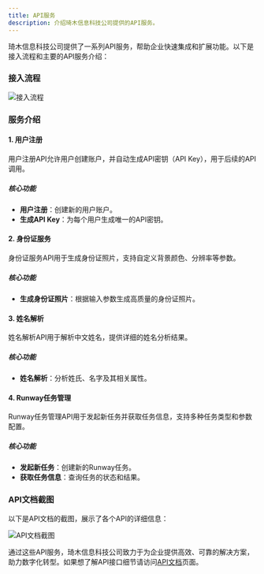 ```yaml
---
title: API服务
description: 介绍琦木信息科技公司提供的API服务。
---
```



琦木信息科技公司提供了一系列API服务，帮助企业快速集成和扩展功能。以下是接入流程和主要的API服务介绍：

### 接入流程

![接入流程](../../../assets/reg.webp)

### 服务介绍

#### 1. 用户注册

用户注册API允许用户创建账户，并自动生成API密钥（API Key），用于后续的API调用。

##### 核心功能
- **用户注册**：创建新的用户账户。
- **生成API Key**：为每个用户生成唯一的API密钥。

#### 2. 身份证服务

身份证服务API用于生成身份证照片，支持自定义背景颜色、分辨率等参数。

##### 核心功能
- **生成身份证照片**：根据输入参数生成高质量的身份证照片。

#### 3. 姓名解析

姓名解析API用于解析中文姓名，提供详细的姓名分析结果。

##### 核心功能
- **姓名解析**：分析姓氏、名字及其相关属性。

#### 4. Runway任务管理

Runway任务管理API用于发起新任务并获取任务信息，支持多种任务类型和参数配置。

##### 核心功能
- **发起新任务**：创建新的Runway任务。
- **获取任务信息**：查询任务的状态和结果。

### API文档截图

以下是API文档的截图，展示了各个API的详细信息：

![API文档截图](../../../assets/api-docs-screenshot.jpg "API文档截图")

通过这些API服务，琦木信息科技公司致力于为企业提供高效、可靠的解决方案，助力数字化转型。如果想了解API接口细节请访问[API文档](/apidocs)页面。